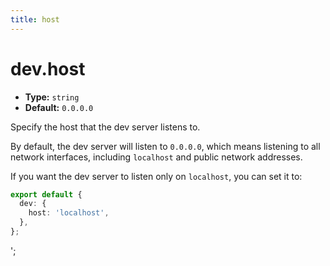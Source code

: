 ```yaml
---
title: host
---
```


# dev.host

- **Type:** `string`
- **Default:** `0.0.0.0`

Specify the host that the dev server listens to.

By default, the dev server will listen to `0.0.0.0`, which means listening to all network interfaces, including `localhost` and public network addresses.

If you want the dev server to listen only on `localhost`, you can set it to:

```ts
export default {
  dev: {
    host: 'localhost',
  },
};
```
';
